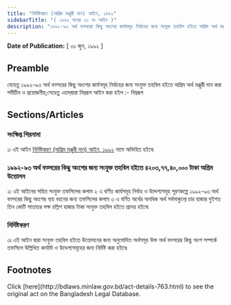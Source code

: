 ```yaml
---
title: "নির্দিষ্টকরণ (অগ্রিম মঞ্জুরী দান) আইন, ১৯৯২"
sidebarTitle: "( ১৯৯২ সনের ২০ নং আইন )"
description: "১৯৯২-৯৩ অর্থ বত্সরের কিছু অংশের কার্যসমূহ নির্বাহের জন্য সংযুক্ত তহবিল হইতে অগ্রিম অর্থ মঞ্জুরী দানের জন্য প্রণীত আইন৷"
---
```


**Date of Publication:** [ ৩০ জুন, ১৯৯২ ]

## Preamble

যেহেতু ১৯৯২-৯৩ অর্থ বত্সরের কিছু অংশের কার্যসমূহ নির্বাহের জন্য সংযুক্ত তহবিল হইতে অগ্রিম অর্থ মঞ্জুরী দান করা সমীচীন ও প্রয়োজনীয়;সেহেতু এতদ্‌দ্বারা নিম্নরূপ আইন করা হইল :- নিম্নরূপ

## Sections/Articles

### সংক্ষিপ্ত শিরনামা

১৷ এই আইন [নির্দিষ্টকরণ (অগ্রিম মঞ্জুরী দান) আইন, ১৯৯২](/laws/act-763 "নির্দিষ্টকরণ (অগ্রিম মঞ্জুরী দান) আইন, ১৯৯২") নামে অভিহিত হইবে৷

### ১৯৯২-৯৩ অর্থ বত্সরের কিছু অংশের জন্য সংযুক্ত তহবিল হইতে ৪২০৩,৭৭,৪০,০০০ টাকা অগ্রিম উত্তোলন

২৷ এই আইনের সহিত সংযুক্ত তফসিলের কলাম ২ এ বর্ণিত কার্যসমূহ নির্বাহ ও উদ্দেশ্যসমূহ পূরণকল্পে ১৯৯২-৯৩ অর্থ বত্সরের কিছু অংশের ব্যয় বহনের জন্য তফসিলের কলাম ৩ এ বর্ণিত অর্থের অনধিক অর্থ সর্বসাকুল্যে চার হাজার দুইশত তিন কোটি সাতাত্তর লক্ষ চল্লিশ হাজার টাকা সংযুক্ত তহবিল হইতে প্রদেয় হইবে৷

### নির্দিষ্টকরণ

৩৷ এই আইন দ্বারা সংযুক্ত তহবিল হইতে উত্তোলনের জন্য অনুমোদিত অর্থসমূহ উক্ত অর্থ বত্সরের কিছু অংশ সম্পর্কে তফসিলে উল্লিখিত কার্যাদি ও উদ্দেশ্যসমূহের জন্য নির্দিষ্ট করা হইবে৷

## Footnotes

<Note>
  Click [here](http://bdlaws.minlaw.gov.bd/act-details-763.html) to see the original act on the Bangladesh Legal Database.
</Note>
